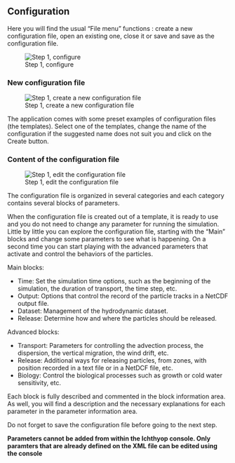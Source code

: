 ## Configuration

Here you will find the usual "File menu" functions : create a new configuration file, open an existing one, close it or save and save as the configuration file.

![Step 1, configure](console/_static/step1-configure.png)


### New configuration file

![Step 1, create a new configuration file](console/_static/new.png)

The application comes with some preset examples of configuration files (the templates). Select one of the templates, change the name of the configuration if the suggested name does not suit you and click on the Create button.

### Content of the configuration file

![Step 1, edit the configuration file](console/_static/edit.png)

The configuration file is organized in several categories and each category contains several blocks of parameters.

When the configuration file is created out of a template, it is ready to use and you do not need to change any parameter for running the simulation. Little by little you can explore the configuration file, starting with the "Main" blocks and change some parameters to see what is happening. On a second time you can start playing with the advanced parameters that activate and control the behaviors of the particles.

Main blocks:

- Time: Set the simulation time options, such as the beginning of the simulation, the duration of transport, the time step, etc.
- Output: Options that control the record of the particle tracks in a NetCDF output file.
- Dataset: Management of the hydrodynamic dataset.
- Release: Determine how and where the particles should be released.

Advanced blocks:

- Transport: Parameters for controlling the advection process, the dispersion, the vertical migration, the wind drift, etc.
- Release: Additional ways for releasing particles, from zones, with position recorded in a text file or in a NetDCF file, etc.
- Biology: Control the biological processes such as growth or cold water sensitivity, etc.

Each block is fully described and commented in the block information area. As well, you will find a description and the necessary explanations for each parameter in the parameter information area.

:::{.callout-warning}
Do not forget to save the configuration file before going to the next step.
:::

:::{.callout-caution}
**Parameters cannot be added from within the Ichthyop console. Only paramters that are already defined
on the XML file can be edited using the console**
:::
